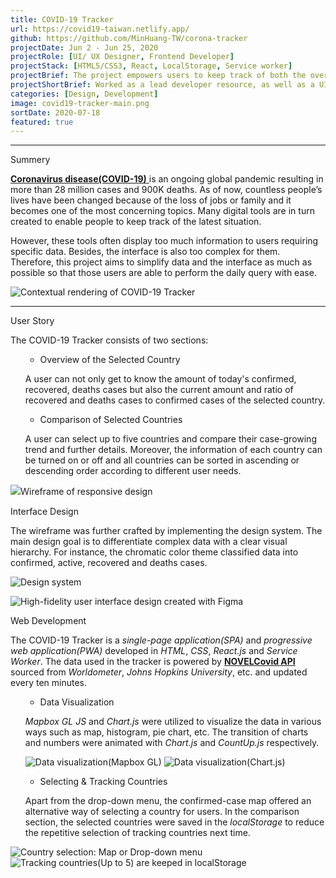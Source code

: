```yaml
---
title: COVID-19 Tracker
url: https://covid19-taiwan.netlify.app/
github: https://github.com/MinHuang-TW/corona-tracker
projectDate: Jun 2 - Jun 25, 2020
projectRole: [UI/ UX Designer, Frontend Developer]
projectStack: [HTML5/CSS3, React, LocalStorage, Service worker]
projectBrief: The project empowers users to keep track of both the overview and the comparison of total cases, daily accumulation and the growing trend of selected countries.
projectShortBrief: Worked as a lead developer resource, as well as a UI/UX designer, on the new Alienware Command Center.
categories: [Design, Development]
image: covid19-tracker-main.png
sortDate: 2020-07-18
featured: true
---
```


---

<TitleAnchored>Summery</TitleAnchored>
<p>
  <a
    href="https://en.wikipedia.org/wiki/COVID-19_pandemic"
    target="_blank"
    rel="noopener noreferrer"
  >
    <strong style={{ marginRight: 10 }}>Coronavirus disease(COVID-19)</strong>
  </a>
  is an ongoing global pandemic resulting in more than 28 million cases and 900K
  deaths. As of now, countless people’s lives have been changed because of the loss
  of jobs or family and it becomes one of the most concerning topics. Many digital
  tools are in turn created to enable people to keep track of the latest situation.
</p>

However, these tools often display too much information to users requiring specific data. Besides, the interface is also too complex for them. Therefore, this project aims to simplify data and the interface as much as possible so that those users are able to perform the daily query with ease.

<div class='figure-container'>

![Contextual rendering of COVID-19 Tracker](./covid19_render.jpg)

</div>

---

<TitleAnchored>User Story</TitleAnchored>

The COVID-19 Tracker consists of two sections:

<ul class='paragraph'>

- Overview of the Selected Country

A user can not only get to know the amount of today's confirmed, recovered, deaths cases but also the current amount and ratio of recovered and deaths cases to confirmed cases of the selected country.

- Comparison of Selected Countries

A user can select up to five countries and compare their case-growing trend and further details. Moreover, the information of each country can be turned on or off and all countries can be sorted in ascending or descending order according to different user needs.

</ul>
<div class='figure-container'>

![Ｗireframe of responsive design](./covid19_wireframe.png)

</div>

<TitleAnchored>Interface Design</TitleAnchored>

The wireframe was further crafted by implementing the design system. The main design goal is to differentiate complex data with a clear visual hierarchy. For instance, the chromatic color theme classified data into confirmed, active, recovered and deaths cases.

<div class='figure-container'>

![Design system](./covid19_designSystem.png)

</div>
<div class='figure-container'>

![High-fidelity user interface design created with Figma](./covid19_UI.jpg)

</div>

<TitleAnchored>Web Development</TitleAnchored>

The COVID-19 Tracker is a _single-page application(SPA)_ and _progressive web application(PWA)_ developed in _HTML_, _CSS_, _React.js_ and _Service Worker_. The data used in the tracker is powered by <a href='https://disease.sh/docs/' target='_blank' rel='noopener noreferrer'>**NOVELCovid API**</a> sourced from _Worldometer_, _Johns Hopkins University_, etc. and updated every ten minutes.

<ul class='paragraph'>

- Data Visualization

_Mapbox GL JS_ and _Chart.js_ were utilized to visualize the data in various ways such as map, histogram, pie chart, etc. The transition of charts and numbers were animated with _Chart.js_ and _CountUp.js_ respectively.

<div class='figure-container'>

![Data visualization(Mapbox GL)](./covid19_map.png)
![Data visualization(Chart.js)](./covid19_chart.png)

</div>

- Selecting & Tracking Countries

Apart from the drop-down menu, the confirmed-case map offered an alternative way of selecting a country for users. In the comparison section, the selected countries were saved in the _localStorage_ to reduce the repetitive selection of tracking countries next time.

</ul>
<div class='figure-container'>

![Country selection: Map or Drop-down menu](./covid19_selection.png)
![Tracking countries(Up to 5) are keeped in localStorage](./covid19_selectedCountries.png)

</div>
